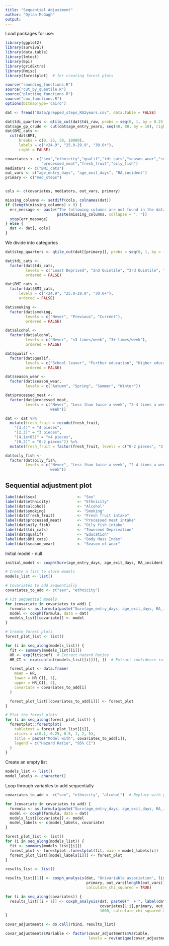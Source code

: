 ```yaml
---
title: "Sequential Adjustment"
author: "Dylan McGagh"
output:
---
```



Load packages for use:
```r
library(ggplot2)
library(survival)
library(data.table)
library(lmtest)
library(Epi)
library(gridExtra)
library(Hmisc)
library(forestplot)  # for creating forest plots

source("rounding_functions.R")
source("cut_by_quantile.R")
source("plotting_functions.R")
source("cox_functions.R")
options(bitmapType='cairo')
```

```r
dat <- fread("Data/prepped_steps_RA2years.csv", data.table = FALSE)
```

```r
dat$tdi_quarters <- qtile_cut(dat$tdi_raw, probs = seq(0, 1, by = 0.25), dp_label = 1)
dat$age_gp_crude <- cut(dat$age_entry_years, seq(40, 80, by = 10), right = FALSE, labels = c("40-49", "50-59", "60-69", "70-79"))
dat$BMI_cats <-
  cut(dat$BMI,
      breaks = c(0, 25, 30, 10000),
      labels = c("<24.9", "25.0-29.9", "30.0+"),
      right = FALSE)

```




```r
covariates <- c("sex","ethnicity","qualif","tdi_cats","season_wear","smoking","alcohol",
                "processed_meat","fresh_fruit","oily_fish")
mediators <- c("BMI_cats")
out_vars <- c("age_entry_days", "age_exit_days", "RA_incident")
primary <- c("med_steps")


cols <- c(covariates, mediators, out_vars, primary)

missing_columns <- setdiff(cols, colnames(dat))
if (length(missing_columns) > 0) {
  err_message <- paste("The following columns are not found in the dataset: ", 
                       paste(missing_columns, collapse = ", "))
  stop(err_message)
} else {
  dat <- dat[, cols]
}
```


We divide into categories
```r
dat$step_quarters <- qtile_cut(dat[[primary]], probs = seq(0, 1, by = (1/4)))

dat$tdi_cats <- 
  factor(dat$tdi_cats,
         levels = c("Least Deprived", "2nd Quintile", "3rd Quintile", "4th Quintile", "Most Deprived"),
         ordered = FALSE)

dat$BMI_cats <-
  factor(dat$BMI_cats,
      levels = c("<24.9", "25.0-29.9", "30.0+"),
      ordered = FALSE)

dat$smoking <-
  factor(dat$smoking,
         levels = c("Never", "Previous", "Current"),
         ordered = FALSE)

dat$alcohol <-
  factor(dat$alcohol,
         levels = c("Never", "<3 times/week", "3+ times/week"),
         ordered = FALSE)

dat$qualif <-
  factor(dat$qualif,
         levels = c("School leaver", "Further education", "Higher education"),
         ordered = FALSE)

dat$season_wear <- 
  factor(dat$season_wear,
         levels = c("Autumn", "Spring", "Summer", "Winter"))

dat$processed_meat <- 
  factor(dat$processed_meat,
         levels = c("Never", "Less than twice a week", "2-4 times a week", "5 or more times a
                    week"))

dat <- dat %>%
  mutate(fresh_fruit = recode(fresh_fruit,
    "[3,4)" = "4 pieces",
    "[2,3)" = "3 pieces",
    "[4,1e+05)" = ">4 pieces",
    "[0,2)" = "0-2 pieces")) %>%
  mutate(fresh_fruit = factor(fresh_fruit, levels = c("0-2 pieces", "3 pieces", "4 pieces", ">4 pieces")))

dat$oily_fish <- 
  factor(dat$oily_fish,
         levels = c("Never", "Less than twice a week", "2-4 times a week", "5 or more times a
                    week"))


```



## Sequential adjustment plot

```r
label(dat$sex)                  <- "Sex"
label(dat$ethnicity)            <- "Ethnicity"
label(dat$alcohol)              <- "Alcohol"
label(dat$smoking)              <- "Smoking"
label(dat$fresh_fruit)          <- "Fresh fruit intake" 
label(dat$processed_meat)       <- "Processed meat intake"
label(dat$oily_fish)            <- "Oily fish intake"
label(dat$tdi_cats)             <- "Townsend Deprivation"
label(dat$qualif)               <- "Education"
label(dat$BMI_cats)             <- "Body Mass Index"
label(dat$season_wear)          <- "Season of wear" 

```

Initial model - null 
```r
initial_model <- coxph(Surv(age_entry_days, age_exit_days, RA_incident) ~ med_steps, data = dat)
```

```r

# Create a list to store models
models_list <- list()

# Covariates to add sequentially
covariates_to_add <- c("sex", "ethnicity")

# Fit sequential models
for (covariate in covariates_to_add) {
  formula <- as.formula(paste("Surv(age_entry_days, age_exit_days, RA_incident) ~ med_steps +", covariate))
  model <- coxph(formula, data = dat)
  models_list[[covariate]] <- model
}

# Create forest plots
forest_plot_list <- list()

for (i in seq_along(models_list)) {
  fit <- summary(models_list[[i]])
  HR <- exp(fit$coef)  # Extract Hazard Ratios
  HR_CI <- exp(confint(models_list[[i]])[, ])  # Extract confidence intervals

  forest_plot <- data.frame(
    mean = HR,
    lower = HR_CI[, 1],
    upper = HR_CI[, 2],
    covariate = covariates_to_add[i]
  )

  forest_plot_list[[covariates_to_add[i]]] <- forest_plot
}

# Plot the forest plots
for (i in seq_along(forest_plot_list)) {
  forestplot::forestplot(
    tabletext = forest_plot_list[[i]],
    xticks = c(0.1, 0.25, 0.5, 1, 2, 5),
    title = paste("Model with", covariates_to_add[i]),
    legend = c("Hazard Ratio", "95% CI")
  )
}

```

Create an empty list 
```r
models_list <- list()
model_labels <- character()

```

Loop through variables to add sequentially
```r
covariates_to_add <- c("sex", "ethnicity", "alcohol")  # Replace with your actual covariates

for (covariate in covariates_to_add) {
  formula <- as.formula(paste("Surv(age_entry_days, age_exit_days, RA_incident) ~ med_steps+", covariate))
  model <- coxph(formula, data = dat)
  models_list[[covariate]] <- model
  model_labels <- c(model_labels, covariate)
}

```

```r
forest_plot_list <- list()
for (i in seq_along(models_list)) {
  fit <- summary(models_list[[i]])
  forest_plot <- forestplot::forestplot(fit, main = model_labels[i])
  forest_plot_list[[model_labels[i]]] <- forest_plot
}
```



```r
results_list <- list()

results_list[[1]] <- coxph_analysis(dat, "Univariable association", list(), 
                                    primary, out_vars[length(out_vars)], 1000, 
                                    calculate_chi_squared = TRUE)

for (i in seq_along(covariates)) {
  results_list[[i + 1]] <- coxph_analysis(dat, paste0("  + ", label(dat[[covariates[i]]])),
                                          covariates[1:i],primary, out_vars[length(out_vars)], 
                                          1000, calculate_chi_squared = TRUE)
}

covar_adjustments <- do.call(rbind, results_list)

covar_adjustments$Variable <- factor(covar_adjustments$Variable, 
                                     levels = rev(unique(covar_adjustments$Variable)))
```
